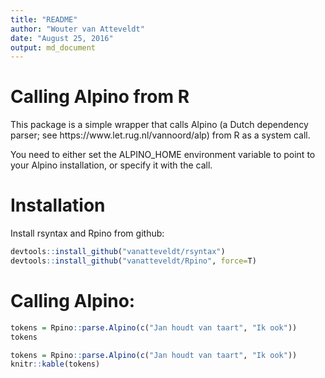 ```yaml
---
title: "README"
author: "Wouter van Atteveldt"
date: "August 25, 2016"
output: md_document
---
```

# Calling Alpino from R

This package is a simple wrapper that calls Alpino (a Dutch dependency parser; see https://www.let.rug.nl/vannoord/alp) from R as a system call.

You need to either set the ALPINO_HOME environment variable to point to your Alpino installation,
or specify it with the call.

# Installation

Install rsyntax and Rpino from github:

```r
devtools::install_github("vanatteveldt/rsyntax")
devtools::install_github("vanatteveldt/Rpino", force=T)
```

# Calling Alpino:

```r
tokens = Rpino::parse.Alpino(c("Jan houdt van taart", "Ik ook"))
tokens
```

```r
tokens = Rpino::parse.Alpino(c("Jan houdt van taart", "Ik ook"))
knitr::kable(tokens)
```
